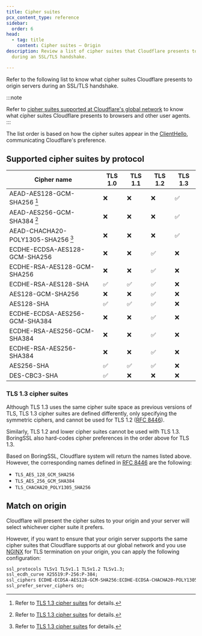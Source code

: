 ```yaml
---
title: Cipher suites
pcx_content_type: reference
sidebar:
  order: 6
head:
  - tag: title
    content: Cipher suites — Origin
description: Review a list of cipher suites that Cloudflare presents to origins
  during an SSL/TLS handshake.

---
```


Refer to the following list to know what cipher suites Cloudflare presents to origin servers during an SSL/TLS handshake.

:::note

Refer to [cipher suites supported at Cloudflare's global network](/ssl/edge-certificates/additional-options/cipher-suites/supported-cipher-suites/) to know what cipher suites Cloudflare presents to browsers and other user agents.
:::

The list order is based on how the cipher suites appear in the [ClientHello](https://www.cloudflare.com/learning/ssl/what-happens-in-a-tls-handshake/#:~:text=client%20hello), communicating Cloudflare's preference.

## Supported cipher suites by protocol

| Cipher name                        | TLS 1.0 | TLS 1.1 | TLS 1.2 | TLS 1.3 |
| ---------------------------------- | ------- | ------- | ------- | ------- |
| AEAD-AES128-GCM-SHA256 [^1]        | ❌       | ❌       | ❌       | ✅       |
| AEAD-AES256-GCM-SHA384 [^1]        | ❌       | ❌       | ❌       | ✅       |
| AEAD-CHACHA20-POLY1305-SHA256 [^1] | ❌       | ❌       | ❌       | ✅       |
| ECDHE-ECDSA-AES128-GCM-SHA256      | ❌       | ❌       | ✅       | ❌       |
| ECDHE-RSA-AES128-GCM-SHA256        | ❌       | ❌       | ✅       | ❌       |
| ECDHE-RSA-AES128-SHA               | ✅       | ✅       | ✅       | ❌       |
| AES128-GCM-SHA256                  | ❌       | ❌       | ✅       | ❌       |
| AES128-SHA                         | ✅       | ✅       | ✅       | ❌       |
| ECDHE-ECDSA-AES256-GCM-SHA384      | ❌       | ❌       | ✅       | ❌       |
| ECDHE-RSA-AES256-GCM-SHA384        | ❌       | ❌       | ✅       | ❌       |
| ECDHE-RSA-AES256-SHA384            | ❌       | ❌       | ✅       | ❌       |
| AES256-SHA                         | ✅       | ✅       | ✅       | ❌       |
| DES-CBC3-SHA                       | ✅       | ❌       | ❌       | ❌       |

### TLS 1.3 cipher suites

Although TLS 1.3 uses the same cipher suite space as previous versions of TLS, TLS 1.3 cipher suites are defined differently, only specifying the symmetric ciphers, and cannot be used for TLS 1.2 ([RFC 8446](https://www.rfc-editor.org/rfc/rfc8446.html)).

Similarly, TLS 1.2 and lower cipher suites cannot be used with TLS 1.3. BoringSSL also hard-codes cipher preferences in the order above for TLS 1.3.

Based on BoringSSL, Cloudflare system will return the names listed above. However, the corresponding names defined in  [RFC 8446](https://www.rfc-editor.org/rfc/rfc8446.html) are the following:

- `TLS_AES_128_GCM_SHA256`
- `TLS_AES_256_GCM_SHA384`
- `TLS_CHACHA20_POLY1305_SHA256`

## Match on origin

Cloudflare will present the cipher suites to your origin and your server will select whichever cipher suite it prefers.

However, if you want to ensure that your origin server supports the same cipher suites that Cloudflare supports at our global network and you use [NGINX](https://en.wikipedia.org/wiki/Nginx) for TLS termination on your origin, you can apply the following configuration:

```txt
ssl_protocols TLSv1 TLSv1.1 TLSv1.2 TLSv1.3;
ssl_ecdh_curve X25519:P-256:P-384;
ssl_ciphers ECDHE-ECDSA-AES128-GCM-SHA256:ECDHE-ECDSA-CHACHA20-POLY1305:ECDHE-RSA-AES128-GCM-SHA256:ECDHE-RSA-CHACHA20-POLY1305:ECDHE+AES128:RSA+AES128:ECDHE+AES256:RSA+AES256:ECDHE+3DES:RSA+3DES;
ssl_prefer_server_ciphers on;
```

[^1]: Refer to [TLS 1.3 cipher suites](#tls-13-cipher-suites) for details.
